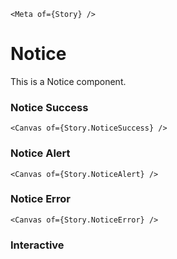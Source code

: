 

    <Meta of={Story} />

# Notice

This is a Notice component.

### Notice Success

    <Canvas of={Story.NoticeSuccess} />

### Notice Alert

    <Canvas of={Story.NoticeAlert} />

### Notice Error

    <Canvas of={Story.NoticeError} />

### Interactive

<Primary />
<Controls />